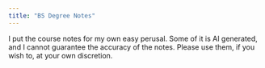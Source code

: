 ```yaml
---
title: "BS Degree Notes"
---
```


I put the course notes for my own easy perusal. Some of it is AI generated, and I cannot guarantee the accuracy of the notes. Please use them, if you wish to, at your own discretion.